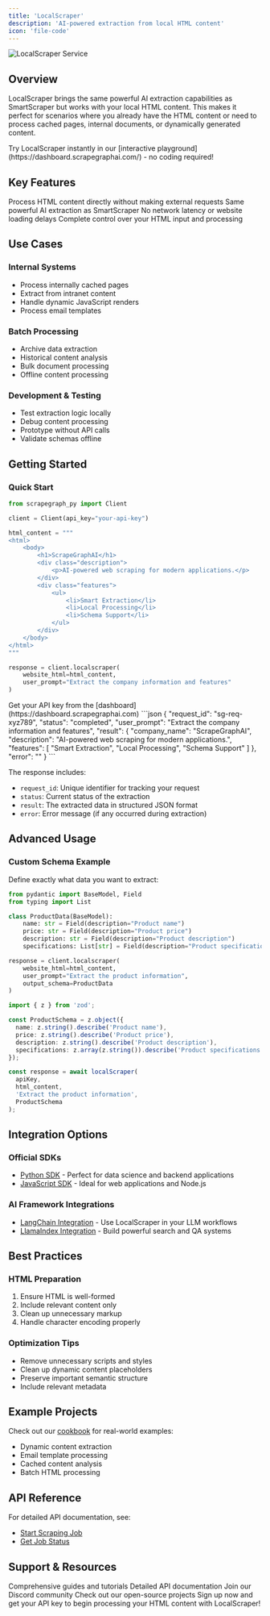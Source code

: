```yaml
---
title: 'LocalScraper'
description: 'AI-powered extraction from local HTML content'
icon: 'file-code'
---
```


<Frame>
  <img src="/services/images/localscraper-banner.png" alt="LocalScraper Service" />
</Frame>

## Overview

LocalScraper brings the same powerful AI extraction capabilities as SmartScraper but works with your local HTML content. This makes it perfect for scenarios where you already have the HTML content or need to process cached pages, internal documents, or dynamically generated content.

<Note>
Try LocalScraper instantly in our [interactive playground](https://dashboard.scrapegraphai.com/) - no coding required!
</Note>

## Key Features

<CardGroup cols={2}>
  <Card title="Local Processing" icon="laptop-code">
    Process HTML content directly without making external requests
  </Card>
  <Card title="AI Understanding" icon="brain">
    Same powerful AI extraction as SmartScraper
  </Card>
  <Card title="Faster Processing" icon="bolt">
    No network latency or website loading delays
  </Card>
  <Card title="Full Control" icon="sliders">
    Complete control over your HTML input and processing
  </Card>
</CardGroup>

## Use Cases

### Internal Systems
- Process internally cached pages
- Extract from intranet content
- Handle dynamic JavaScript renders
- Process email templates

### Batch Processing
- Archive data extraction
- Historical content analysis
- Bulk document processing
- Offline content processing

### Development & Testing
- Test extraction logic locally
- Debug content processing
- Prototype without API calls
- Validate schemas offline

## Getting Started

### Quick Start

```python
from scrapegraph_py import Client

client = Client(api_key="your-api-key")

html_content = """
<html>
    <body>
        <h1>ScrapeGraphAI</h1>
        <div class="description">
            <p>AI-powered web scraping for modern applications.</p>
        </div>
        <div class="features">
            <ul>
                <li>Smart Extraction</li>
                <li>Local Processing</li>
                <li>Schema Support</li>
            </ul>
        </div>
    </body>
</html>
"""

response = client.localscraper(
    website_html=html_content,
    user_prompt="Extract the company information and features"
)
```

<Note>
Get your API key from the [dashboard](https://dashboard.scrapegraphai.com)
</Note>

<Accordion title="Example Response" icon="terminal">
```json
{
  "request_id": "sg-req-xyz789",
  "status": "completed",
  "user_prompt": "Extract the company information and features",
  "result": {
    "company_name": "ScrapeGraphAI",
    "description": "AI-powered web scraping for modern applications.",
    "features": [
      "Smart Extraction",
      "Local Processing",
      "Schema Support"
    ]
  },
  "error": ""
}
```

The response includes:
- `request_id`: Unique identifier for tracking your request
- `status`: Current status of the extraction
- `result`: The extracted data in structured JSON format
- `error`: Error message (if any occurred during extraction)
</Accordion>

## Advanced Usage

### Custom Schema Example

Define exactly what data you want to extract:

<CodeGroup>

```python Python
from pydantic import BaseModel, Field
from typing import List

class ProductData(BaseModel):
    name: str = Field(description="Product name")
    price: str = Field(description="Product price")
    description: str = Field(description="Product description")
    specifications: List[str] = Field(description="Product specifications")

response = client.localscraper(
    website_html=html_content,
    user_prompt="Extract the product information",
    output_schema=ProductData
)
```

```typescript TypeScript
import { z } from 'zod';

const ProductSchema = z.object({
  name: z.string().describe('Product name'),
  price: z.string().describe('Product price'),
  description: z.string().describe('Product description'),
  specifications: z.array(z.string()).describe('Product specifications')
});

const response = await localScraper(
  apiKey,
  html_content,
  'Extract the product information',
  ProductSchema
);
```

</CodeGroup>

## Integration Options

### Official SDKs
- [Python SDK](/sdks/python) - Perfect for data science and backend applications
- [JavaScript SDK](/sdks/javascript) - Ideal for web applications and Node.js

### AI Framework Integrations
- [LangChain Integration](/integrations/langchain) - Use LocalScraper in your LLM workflows
- [LlamaIndex Integration](/integrations/llamaindex) - Build powerful search and QA systems

## Best Practices

### HTML Preparation
1. Ensure HTML is well-formed
2. Include relevant content only
3. Clean up unnecessary markup
4. Handle character encoding properly

### Optimization Tips
- Remove unnecessary scripts and styles
- Clean up dynamic content placeholders
- Preserve important semantic structure
- Include relevant metadata

## Example Projects

Check out our [cookbook](/cookbook/introduction) for real-world examples:
- Dynamic content extraction
- Email template processing
- Cached content analysis
- Batch HTML processing

## API Reference

For detailed API documentation, see:
- [Start Scraping Job](/api-reference/endpoint/localscraper/start)
- [Get Job Status](/api-reference/endpoint/localscraper/get-status)

## Support & Resources

<CardGroup cols={2}>
  <Card title="Documentation" icon="book" href="/introduction">
    Comprehensive guides and tutorials
  </Card>
  <Card title="API Reference" icon="code" href="/api-reference/introduction">
    Detailed API documentation
  </Card>
  <Card title="Community" icon="discord" href="https://discord.gg/uJN7TYcpNa">
    Join our Discord community
  </Card>
  <Card title="GitHub" icon="github" href="https://github.com/ScrapeGraphAI">
    Check out our open-source projects
  </Card>
</CardGroup>

<Card title="Ready to Start?" icon="rocket" href="https://dashboard.scrapegraphai.com">
  Sign up now and get your API key to begin processing your HTML content with LocalScraper!
</Card>
